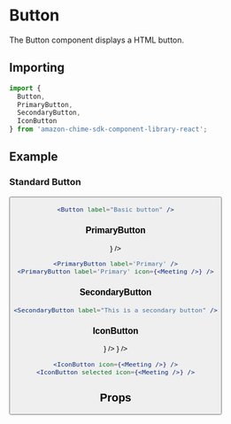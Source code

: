 

# Button

The Button component displays a HTML button.

## Importing

```javascript
import {
  Button,
  PrimaryButton,
  SecondaryButton,
  IconButton
} from 'amazon-chime-sdk-component-library-react';
```

## Example

### Standard Button

<ThemeProvider theme={lightTheme}>
  <GlobalStyles/>
  <Preview>
    <Button label="Basic button" />
  </Preview>
</ThemeProvider>

```jsx
<Button label="Basic button" />
```

### PrimaryButton

<ThemeProvider theme={lightTheme}>
  <GlobalStyles/>
  <Preview>
    <PrimaryButton label="Primary" />
    <PrimaryButton label="Primary" icon={<Meeting />} />
  </Preview>
</ThemeProvider>

```jsx
<PrimaryButton label='Primary' />
<PrimaryButton label='Primary' icon={<Meeting />} />
```

### SecondaryButton

<ThemeProvider theme={lightTheme}>
  <GlobalStyles/>
  <Preview>
    <SecondaryButton label="This is a secondary button" />
  </Preview>
</ThemeProvider>

```jsx
<SecondaryButton label="This is a secondary button" />
```

### IconButton

<ThemeProvider theme={lightTheme}>
  <GlobalStyles/>
  <Preview>
    <IconButton icon={<Meeting />} />
    <IconButton selected icon={<Meeting />} />
  </Preview>
</ThemeProvider>

```jsx
<IconButton icon={<Meeting />} />
<IconButton selected icon={<Meeting />} />
```

## Props

<Props of={Button} />
